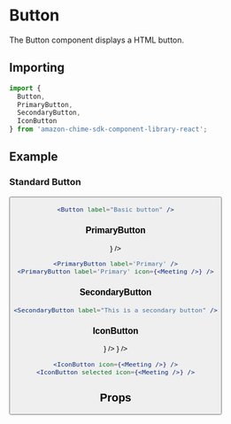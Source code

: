 

# Button

The Button component displays a HTML button.

## Importing

```javascript
import {
  Button,
  PrimaryButton,
  SecondaryButton,
  IconButton
} from 'amazon-chime-sdk-component-library-react';
```

## Example

### Standard Button

<ThemeProvider theme={lightTheme}>
  <GlobalStyles/>
  <Preview>
    <Button label="Basic button" />
  </Preview>
</ThemeProvider>

```jsx
<Button label="Basic button" />
```

### PrimaryButton

<ThemeProvider theme={lightTheme}>
  <GlobalStyles/>
  <Preview>
    <PrimaryButton label="Primary" />
    <PrimaryButton label="Primary" icon={<Meeting />} />
  </Preview>
</ThemeProvider>

```jsx
<PrimaryButton label='Primary' />
<PrimaryButton label='Primary' icon={<Meeting />} />
```

### SecondaryButton

<ThemeProvider theme={lightTheme}>
  <GlobalStyles/>
  <Preview>
    <SecondaryButton label="This is a secondary button" />
  </Preview>
</ThemeProvider>

```jsx
<SecondaryButton label="This is a secondary button" />
```

### IconButton

<ThemeProvider theme={lightTheme}>
  <GlobalStyles/>
  <Preview>
    <IconButton icon={<Meeting />} />
    <IconButton selected icon={<Meeting />} />
  </Preview>
</ThemeProvider>

```jsx
<IconButton icon={<Meeting />} />
<IconButton selected icon={<Meeting />} />
```

## Props

<Props of={Button} />
